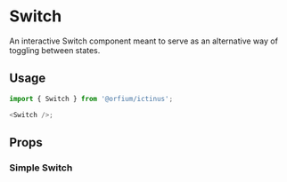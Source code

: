 
<Meta title="Original Components/Controls/Switch" component={Switch} />

# Switch

An interactive Switch component meant to serve as an alternative way of toggling between states.

## Usage

```js
import { Switch } from '@orfium/ictinus';

<Switch />;
```

## Props

<Props of={Switch} />

### Simple Switch

<Preview>
  <Story name="Simple Switch" parameters={{ decorators: [withKnobs] }}>
    <Stack>
      <SwitchShowcase
        hasLabel={boolean('hasLabel', true)}
        label={text('label', 'Label showcase text')}
        isDisabled={boolean('isDisabled', false)}
        labelPlacement={select('labelPlacement', ['left', 'right'], 'left')}
      />
    </Stack>
  </Story>
</Preview>
